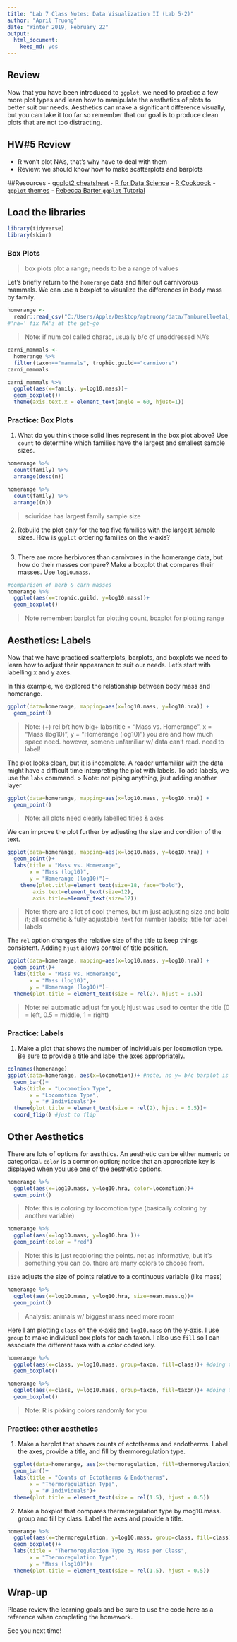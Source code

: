 ```yaml
---
title: "Lab 7 Class Notes: Data Visualization II (Lab 5-2)"
author: "April Truong"
date: "Winter 2019, February 22"
output: 
  html_document: 
    keep_md: yes
---
```


## Review
Now that you have been introduced to `ggplot`, we need to practice a few more plot types and learn how to manipulate the aesthetics of plots to better suit our needs. Aesthetics can make a significant difference visually, but you can take it too far so remember that our goal is to produce clean plots that are not too distracting.  

## HW#5 Review
- R won't plot NA's, that's why have to deal with them
- Review: we should know how to make scatterplots and barplots 

##Resources
- [ggplot2 cheatsheet](https://www.rstudio.com/wp-content/uploads/2015/03/ggplot2-cheatsheet.pdf)
- [R for Data Science](https://r4ds.had.co.nz/)
- [R Cookbook](http://www.cookbook-r.com/)
- [`ggplot` themes](https://ggplot2.tidyverse.org/reference/ggtheme.html)
- [Rebecca Barter `ggplot` Tutorial](http://www.rebeccabarter.com/blog/2017-11-17-ggplot2_tutorial/)

## Load the libraries
```r
library(tidyverse)
library(skimr)
```

### Box Plots
> box plots plot a range; needs to be a range of values

Let's briefly return to the `homerange` data and filter out carnivorous mammals. We can use a boxplot to visualize the differences in body mass by family.
```r
homerange <- 
  readr::read_csv("C:/Users/Apple/Desktop/aptruong/data/Tamburelloetal_HomeRangeDatabase.csv", na = c("", " ", ",","NA","#N/A","-999"))
#'na=' fix NA's at the get-go
```

>Note: if num col called charac, usually b/c of unaddressed NA's

```r
carni_mammals <- 
  homerange %>% 
  filter(taxon=="mammals", trophic.guild=="carnivore")
carni_mammals
```

```r
carni_mammals %>% 
  ggplot(aes(x=family, y=log10.mass))+
  geom_boxplot()+
  theme(axis.text.x = element_text(angle = 60, hjust=1))
```


### Practice: Box Plots
1. What do you think those solid lines represent in the box plot above? Use `count` to determine which families have the largest and smallest sample sizes.
```r
homerange %>% 
  count(family) %>% 
  arrange(desc(n))
```
```r
homerange %>% 
  count(family) %>% 
  arrange((n))
```
> sciuridae has largest family sample size


2. Rebuild the plot only for the top five families with the largest sample sizes. How is `ggplot` ordering families on the x-axis?
```r

```



3. There are more herbivores than carnivores in the homerange data, but how do their masses compare? Make a boxplot that compares their masses. Use `log10.mass`.
```r
#comparison of herb & carn masses
homerange %>% 
  ggplot(aes(x=trophic.guild, y=log10.mass))+
  geom_boxplot()
```
> Note remember: barplot for plotting count, boxplot for plotting range


## Aesthetics: Labels
Now that we have practiced scatterplots, barplots, and boxplots we need to learn how to adjust their appearance to suit our needs. Let's start with labelling x and y axes.  

In this example, we explored the relationship between body mass and homerange.
```r
ggplot(data=homerange, mapping=aes(x=log10.mass, y=log10.hra)) +
  geom_point()
```
> Note: (+) rel b/t how big+
  labs(title = "Mass vs. Homerange",
       x = "Mass (log10)",
       y = "Homerange (log10)") you are and how much space need. however, somene unfamiliar w/ data can't read. need to label!

The plot looks clean, but it is incomplete. A reader unfamiliar with the data might have a difficult time interpreting the plot with labels. To add labels, we use the `labs` command.
> Note: not piping anything, jsut adding another layer

```r
ggplot(data=homerange, mapping=aes(x=log10.mass, y=log10.hra)) +
  geom_point()
```
> Note: all plots need clearly labelled titles & axes

We can improve the plot further by adjusting the size and condition of the text.
```r
ggplot(data=homerange, mapping=aes(x=log10.mass, y=log10.hra)) +
  geom_point()+
  labs(title = "Mass vs. Homerange",
       x = "Mass (log10)",
       y = "Homerange (log10)")+
    theme(plot.title=element_text(size=18, face="bold"),
        axis.text=element_text(size=12),
        axis.title=element_text(size=12))
```
> Note: there are a lot of cool themes, but rn just adjusting size and bold it; all cosmetic & fully adjustable 
> .text for number labels; .title for label labels

The `rel` option changes the relative size of the title to keep things consistent. Adding `hjust` allows control of title position.
```r
ggplot(data=homerange, mapping=aes(x=log10.mass, y=log10.hra)) +
  geom_point()+
  labs(title = "Mass vs. Homerange",
       x = "Mass (log10)",
       y = "Homerange (log10)")+ 
  theme(plot.title = element_text(size = rel(2), hjust = 0.5))
```
> Note: rel automatic adjust for youl; hjust was used to center the title (0 = left, 0.5 = middle, 1 = right)

### Practice: Labels
1. Make a plot that shows the number of individuals per locomotion type. Be sure to provide a title and label the axes appropriately.
```r
colnames(homerange)
ggplot(data=homerange, aes(x=locomotion))+ #note, no y= b/c barplot is for making counts
  geom_bar()+
  labs(title = "Locomotion Type",
       x = "Locomotion Type",
       y = "# Individuals")+ 
  theme(plot.title = element_text(size = rel(2), hjust = 0.5))+
  coord_flip() #just to flip
```


## Other Aesthetics
There are lots of options for aesthtics. An aesthetic can be either numeric or categorical. `color` is a common option; notice that an appropriate key is displayed when you use one of the aesthetic options.
```r
homerange %>% 
  ggplot(aes(x=log10.mass, y=log10.hra, color=locomotion))+
  geom_point()
```
> Note: this is coloring by locomotion type (basically coloring by another variable)

```r
homerange %>% 
  ggplot(aes(x=log10.mass, y=log10.hra ))+
  geom_point(color = "red")
```
> Note: this is just recoloring the points. not as informative, but it's something you can do. there are many colors to choose from. 

`size` adjusts the size of points relative to a continuous variable (like mass)
```r
homerange %>% 
  ggplot(aes(x=log10.mass, y=log10.hra, size=mean.mass.g))+
  geom_point()
```
> Analysis: animals w/ biggest mass need more room

Here I am plotting `class` on the x-axis and `log10.mass` on the y-axis. I use `group` to make individual box plots for each taxon. I also use `fill` so I can associate the different taxa with a color coded key.
```r
homerange %>% 
  ggplot(aes(x=class, y=log10.mass, group=taxon, fill=class))+ #doing this groups by taxon & then colororganizing by class
  geom_boxplot()
```
```r
homerange %>% 
  ggplot(aes(x=class, y=log10.mass, group=taxon, fill=taxon))+ #doing this separates by taxon and organizing by taxon
  geom_boxplot()
```
> Note: R is pixking colors randomly for you

### Practice: other aesthetics 
1. Make a barplot that shows counts of ectotherms and endotherms. Label the axes, provide a title, and fill by thermoregulation type.
```r
  ggplot(data=homerange, aes(x=thermoregulation, fill=thermoregulation))+ 
  geom_bar()+
  labs(title = "Counts of Ectotherms & Endotherms",
       x = "Thermoregulation Type",
       y = "# Individuals")+ 
  theme(plot.title = element_text(size = rel(1.5), hjust = 0.5))
```


2. Make a boxplot that compares thermoregulation type by mog10.mass. group and fill by class. Label the axes and provide a title.
```r
homerange %>% 
  ggplot(aes(x=thermoregulation, y=log10.mass, group=class, fill=class))+ #doing this separates by taxon and organizing by taxon
  geom_boxplot()+
  labs(title = "Thermoregulation Type by Mass per Class",
       x = "Thermoregulation Type",
       y = "Mass (log10)")+ 
  theme(plot.title = element_text(size = rel(1.5), hjust = 0.5))
```


## Wrap-up
Please review the learning goals and be sure to use the code here as a reference when completing the homework.

See you next time!